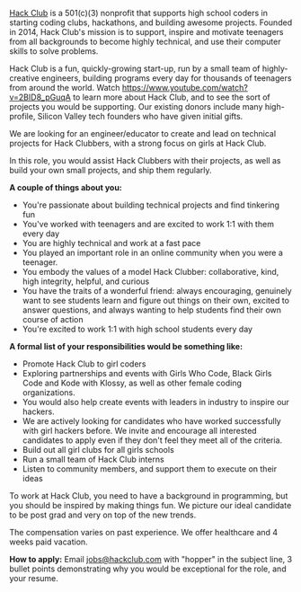 [Hack Club](https://hackclub.com) is a 501(c)(3) nonprofit that supports high school coders in starting coding clubs, hackathons, and building awesome projects. Founded in 2014, Hack Club's mission is to support, inspire and motivate teenagers from all backgrounds to become highly technical, and use their computer skills to solve problems.

Hack Club is a fun, quickly-growing start-up, run by a small team of highly-creative engineers, building programs every day for thousands of teenagers from around the world. Watch https://www.youtube.com/watch?v=2BID8_pGuqA to learn more about Hack Club, and to see the sort of projects you would be supporting. Our existing donors include many high-profile, Silicon Valley tech founders who have given initial gifts.

We are looking for an engineer/educator to create and lead on technical projects for Hack Clubbers, with a strong focus on girls at Hack Club.

In this role, you would assist Hack Clubbers with their projects, as well as build your own small projects, and ship them regularly.  



**A couple of things about you:**
-   You're passionate about building technical projects and find tinkering fun
-   You've worked with teenagers and are excited to work 1:1 with them every day 
-   You are highly technical and work at a fast pace
-   You played an important role in an online community when you were a teenager. 
-   You embody the values of a model Hack Clubber: collaborative, kind, high integrity, helpful, and curious
-   You have the traits of a wonderful friend: always encouraging, genuinely want to see students learn and figure out things on their own, excited to answer questions, and always wanting to help students find their own course of action
-   You're excited to work 1:1 with high school students every day


**A formal list of your responsibilities would be something like:**

-   Promote Hack Club to girl coders
-   Exploring partnerships and events with Girls Who Code, Black Girls Code and Kode with Klossy, as well as other female coding organizations. 
-   You would also help create events with leaders in industry to inspire our hackers. 
-   We are actively looking for candidates who have worked successfully with girl hackers before. We invite and encourage all interested candidates to apply even if they don't feel they meet all of the criteria. 
-   Build out all girl clubs for all girls schools
-   Run a small team of Hack Club interns
-   Listen to community members, and support them to execute on their ideas

To work at Hack Club, you need to have a background in programming, but you should be inspired by making things fun. We picture our ideal candidate to be post grad and very on top of the new trends.

The compensation varies on past experience. We offer healthcare and 4 weeks paid vacation.

**How to apply:** Email jobs@hackclub.com with "hopper" in the subject line, 3 bullet points demonstrating why you would be exceptional for the role, and your resume.